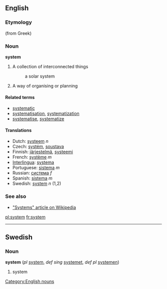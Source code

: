 [[Category:English nouns]]
==English==

===Etymology===
(from Greek)

===Noun===
'''system'''

# A collection of interconnected things
#:a solar system
# A way of organising or planning

====Related terms====
*[[systematic]]
*[[systematisation]], [[systematization]]
*[[systematise]], [[systematize]]

==== Translations ====
*Dutch: [[systeem]] ''n''
*Czech: [[systém]], [[soustava]]
*Finnish: [[järjestelmä]], [[systeemi]]
*French: [[système]] ''m''
*[[Interlingua]]: [[systema]]
*Portuguese: [[sistema]] ''m''
*Russian: [[система]] ''f''
*Spanish: [[sistema]] ''m''
*Swedish: [[system#Swedish|system]] ''n'' (1,2)

===See also===
*[http://en.wikipedia.org/wiki/System "Systems" article on Wikipedia]

[[pl:system]]
[[fr:system]]

----
==Swedish==
===Noun===
'''system''' (''pl'' [[system]], ''def sing'' [[systemet]], ''def pl'' [[systemen]])

#system